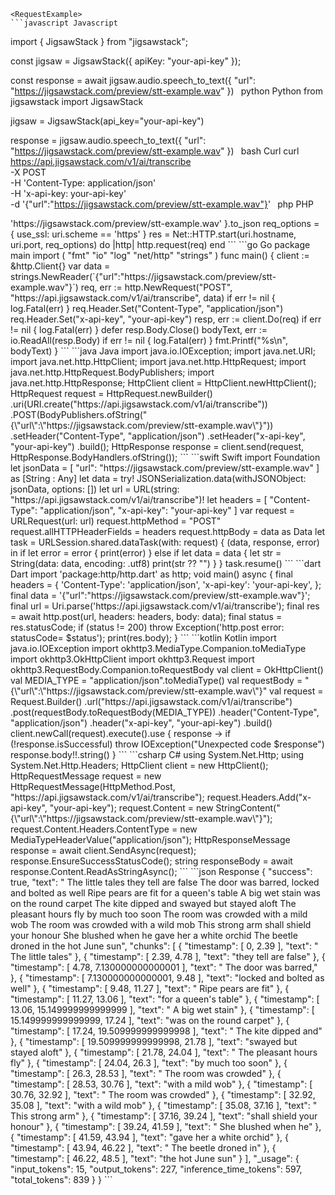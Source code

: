 
    <RequestExample>
    ```javascript Javascript
import { JigsawStack } from "jigsawstack";

const jigsaw = JigsawStack({ apiKey: "your-api-key" });

const response = await jigsaw.audio.speech_to_text({
      "url": "https://jigsawstack.com/preview/stt-example.wav"
})
    ```
    ```python Python
from jigsawstack import JigsawStack

jigsaw = JigsawStack(api_key="your-api-key")

response = jigsaw.audio.speech_to_text({
      "url": "https://jigsawstack.com/preview/stt-example.wav"
})
    ```
    ```bash Curl
curl https://api.jigsawstack.com/v1/ai/transcribe \
 -X POST \
 -H 'Content-Type: application/json' \
 -H 'x-api-key: your-api-key' \
 -d '{"url":"https://jigsawstack.com/preview/stt-example.wav"}'
    ```
    ```php PHP
<?php
$ch = curl_init();
curl_setopt($ch, CURLOPT_URL, 'https://api.jigsawstack.com/v1/ai/transcribe');
curl_setopt($ch, CURLOPT_RETURNTRANSFER, true);
curl_setopt($ch, CURLOPT_CUSTOMREQUEST, 'POST');
curl_setopt($ch, CURLOPT_HTTPHEADER, [
    'Content-Type: application/json',
    'x-api-key: your-api-key',
]);
curl_setopt($ch, CURLOPT_POSTFIELDS, '{"url":"https://jigsawstack.com/preview/stt-example.wav"}');

$response = curl_exec($ch);

curl_close($ch);

    ```
    ```ruby Ruby
require 'net/http'
require 'json'

uri = URI('https://api.jigsawstack.com/v1/ai/transcribe')
req = Net::HTTP::Post.new(uri)
req.content_type = 'application/json'
req['x-api-key'] = 'your-api-key'

req.body = {
  'url' => 'https://jigsawstack.com/preview/stt-example.wav'
}.to_json

req_options = {
  use_ssl: uri.scheme == 'https'
}
res = Net::HTTP.start(uri.hostname, uri.port, req_options) do |http|
  http.request(req)
end

    ```
    ```go Go
package main

import (
	"fmt"
	"io"
	"log"
	"net/http"
	"strings"
)

func main() {
	client := &http.Client{}
	var data = strings.NewReader(`{"url":"https://jigsawstack.com/preview/stt-example.wav"}`)
	req, err := http.NewRequest("POST", "https://api.jigsawstack.com/v1/ai/transcribe", data)
	if err != nil {
		log.Fatal(err)
	}
	req.Header.Set("Content-Type", "application/json")
	req.Header.Set("x-api-key", "your-api-key")
	resp, err := client.Do(req)
	if err != nil {
		log.Fatal(err)
	}
	defer resp.Body.Close()
	bodyText, err := io.ReadAll(resp.Body)
	if err != nil {
		log.Fatal(err)
	}
	fmt.Printf("%s\n", bodyText)
}

    ```
    ```java Java
import java.io.IOException;
import java.net.URI;
import java.net.http.HttpClient;
import java.net.http.HttpRequest;
import java.net.http.HttpRequest.BodyPublishers;
import java.net.http.HttpResponse;

HttpClient client = HttpClient.newHttpClient();

HttpRequest request = HttpRequest.newBuilder()
    .uri(URI.create("https://api.jigsawstack.com/v1/ai/transcribe"))
    .POST(BodyPublishers.ofString("{\"url\":\"https://jigsawstack.com/preview/stt-example.wav\"}"))
    .setHeader("Content-Type", "application/json")
    .setHeader("x-api-key", "your-api-key")
    .build();

HttpResponse<String> response = client.send(request, HttpResponse.BodyHandlers.ofString());

    ```
    ```swift Swift
import Foundation

let jsonData = [
    "url": "https://jigsawstack.com/preview/stt-example.wav"
] as [String : Any]
let data = try! JSONSerialization.data(withJSONObject: jsonData, options: [])

let url = URL(string: "https://api.jigsawstack.com/v1/ai/transcribe")!
let headers = [
    "Content-Type": "application/json",
    "x-api-key": "your-api-key"
]

var request = URLRequest(url: url)
request.httpMethod = "POST"
request.allHTTPHeaderFields = headers
request.httpBody = data as Data

let task = URLSession.shared.dataTask(with: request) { (data, response, error) in
    if let error = error {
        print(error)
    } else if let data = data {
        let str = String(data: data, encoding: .utf8)
        print(str ?? "")
    }
}

task.resume()

    ```
    ```dart Dart
import 'package:http/http.dart' as http;

void main() async {
  final headers = {
    'Content-Type': 'application/json',
    'x-api-key': 'your-api-key',
  };

  final data = '{"url":"https://jigsawstack.com/preview/stt-example.wav"}';

  final url = Uri.parse('https://api.jigsawstack.com/v1/ai/transcribe');

  final res = await http.post(url, headers: headers, body: data);
  final status = res.statusCode;
  if (status != 200) throw Exception('http.post error: statusCode= $status');

  print(res.body);
}

    ```
    ```kotlin Kotlin
import java.io.IOException
import okhttp3.MediaType.Companion.toMediaType
import okhttp3.OkHttpClient
import okhttp3.Request
import okhttp3.RequestBody.Companion.toRequestBody

val client = OkHttpClient()

val MEDIA_TYPE = "application/json".toMediaType()

val requestBody = "{\"url\":\"https://jigsawstack.com/preview/stt-example.wav\"}"

val request = Request.Builder()
  .url("https://api.jigsawstack.com/v1/ai/transcribe")
  .post(requestBody.toRequestBody(MEDIA_TYPE))
  .header("Content-Type", "application/json")
  .header("x-api-key", "your-api-key")
  .build()

client.newCall(request).execute().use { response ->
  if (!response.isSuccessful) throw IOException("Unexpected code $response")
  response.body!!.string()
}

    ```
    ```csharp C#
using System.Net.Http;
using System.Net.Http.Headers;

HttpClient client = new HttpClient();

HttpRequestMessage request = new HttpRequestMessage(HttpMethod.Post, "https://api.jigsawstack.com/v1/ai/transcribe");

request.Headers.Add("x-api-key", "your-api-key");

request.Content = new StringContent("{\"url\":\"https://jigsawstack.com/preview/stt-example.wav\"}");
request.Content.Headers.ContentType = new MediaTypeHeaderValue("application/json");

HttpResponseMessage response = await client.SendAsync(request);
response.EnsureSuccessStatusCode();
string responseBody = await response.Content.ReadAsStringAsync();

    ```
    </RequestExample>
    <ResponseExample>
    ```json Response
{
      "success": true,
      "text": " The little tales they tell are false The door was barred, locked and bolted as well Ripe pears are fit for a queen's table A big wet stain was on the round carpet The kite dipped and swayed but stayed aloft The pleasant hours fly by much too soon The room was crowded with a mild wob The room was crowded with a wild mob This strong arm shall shield your honour She blushed when he gave her a white orchid The beetle droned in the hot June sun",
      "chunks": [
            {
                  "timestamp": [
                        0,
                        2.39
                  ],
                  "text": " The little tales"
            },
            {
                  "timestamp": [
                        2.39,
                        4.78
                  ],
                  "text": "they tell are false"
            },
            {
                  "timestamp": [
                        4.78,
                        7.130000000000001
                  ],
                  "text": " The door was barred,"
            },
            {
                  "timestamp": [
                        7.130000000000001,
                        9.48
                  ],
                  "text": "locked and bolted as well"
            },
            {
                  "timestamp": [
                        9.48,
                        11.27
                  ],
                  "text": " Ripe pears are fit"
            },
            {
                  "timestamp": [
                        11.27,
                        13.06
                  ],
                  "text": "for a queen's table"
            },
            {
                  "timestamp": [
                        13.06,
                        15.149999999999999
                  ],
                  "text": " A big wet stain"
            },
            {
                  "timestamp": [
                        15.149999999999999,
                        17.24
                  ],
                  "text": "was on the round carpet"
            },
            {
                  "timestamp": [
                        17.24,
                        19.509999999999998
                  ],
                  "text": " The kite dipped and"
            },
            {
                  "timestamp": [
                        19.509999999999998,
                        21.78
                  ],
                  "text": "swayed but stayed aloft"
            },
            {
                  "timestamp": [
                        21.78,
                        24.04
                  ],
                  "text": " The pleasant hours fly"
            },
            {
                  "timestamp": [
                        24.04,
                        26.3
                  ],
                  "text": "by much too soon"
            },
            {
                  "timestamp": [
                        26.3,
                        28.53
                  ],
                  "text": " The room was crowded"
            },
            {
                  "timestamp": [
                        28.53,
                        30.76
                  ],
                  "text": "with a mild wob"
            },
            {
                  "timestamp": [
                        30.76,
                        32.92
                  ],
                  "text": " The room was crowded"
            },
            {
                  "timestamp": [
                        32.92,
                        35.08
                  ],
                  "text": "with a wild mob"
            },
            {
                  "timestamp": [
                        35.08,
                        37.16
                  ],
                  "text": " This strong arm"
            },
            {
                  "timestamp": [
                        37.16,
                        39.24
                  ],
                  "text": "shall shield your honour"
            },
            {
                  "timestamp": [
                        39.24,
                        41.59
                  ],
                  "text": " She blushed when he"
            },
            {
                  "timestamp": [
                        41.59,
                        43.94
                  ],
                  "text": "gave her a white orchid"
            },
            {
                  "timestamp": [
                        43.94,
                        46.22
                  ],
                  "text": " The beetle droned in"
            },
            {
                  "timestamp": [
                        46.22,
                        48.5
                  ],
                  "text": "the hot June sun"
            }
      ],
      "_usage": {
            "input_tokens": 15,
            "output_tokens": 227,
            "inference_time_tokens": 597,
            "total_tokens": 839
      }
}
    ```
    </ResponseExample>
    
    